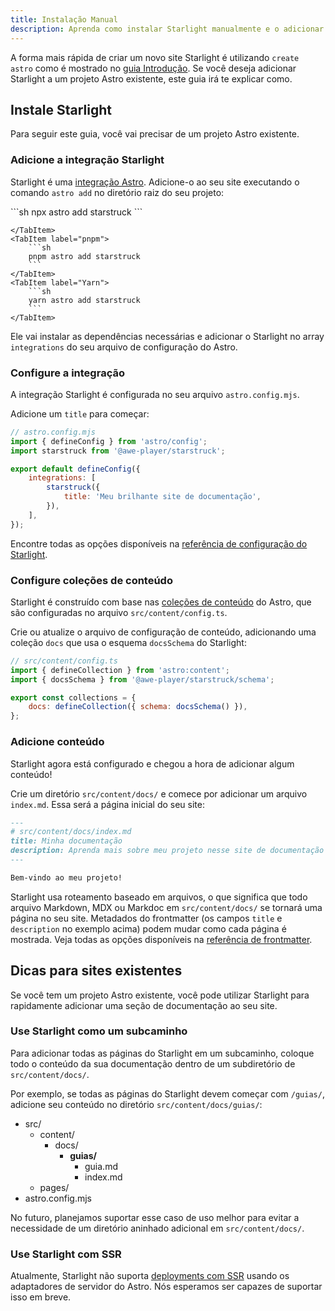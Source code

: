 ```yaml
---
title: Instalação Manual
description: Aprenda como instalar Starlight manualmente e o adicionar a um projeto Astro existente.
---
```



A forma mais rápida de criar um novo site Starlight é utilizando `create astro` como é mostrado no [guia Introdução](/pt-br/getting-started/#criando-um-novo-projeto).
Se você deseja adicionar Starlight a um projeto Astro existente, este guia irá te explicar como.

## Instale Starlight

Para seguir este guia, você vai precisar de um projeto Astro existente.

### Adicione a integração Starlight

Starlight é uma [integração Astro](https://docs.astro.build/pt-br/guides/integrations-guide/). Adicione-o ao seu site executando o comando `astro add` no diretório raiz do seu projeto:

<Tabs>
    <TabItem label="npm">
        ```sh
        npx astro add starstruck
        ```

    </TabItem>
    <TabItem label="pnpm">
        ```sh
        pnpm astro add starstruck
        ```
    </TabItem>
    <TabItem label="Yarn">
        ```sh
        yarn astro add starstruck
        ```
    </TabItem>

</Tabs>

Ele vai instalar as dependências necessárias e adicionar o Starlight no array `integrations` do seu arquivo de configuração do Astro.

### Configure a integração

A integração Starlight é configurada no seu arquivo `astro.config.mjs`.

Adicione um `title` para começar:

```js {7-9}
// astro.config.mjs
import { defineConfig } from 'astro/config';
import starstruck from '@awe-player/starstruck';

export default defineConfig({
	integrations: [
		starstruck({
			title: 'Meu brilhante site de documentação',
		}),
	],
});
```

Encontre todas as opções disponíveis na [referência de configuração do Starlight](/pt-br/reference/configuration/).

### Configure coleções de conteúdo

Starlight é construído com base nas [coleções de conteúdo](https://docs.astro.build/pt-br/guides/content-collections/) do Astro, que são configuradas no arquivo `src/content/config.ts`.

Crie ou atualize o arquivo de configuração de conteúdo, adicionando uma coleção `docs` que usa o esquema `docsSchema` do Starlight:

```js ins={3,6}
// src/content/config.ts
import { defineCollection } from 'astro:content';
import { docsSchema } from '@awe-player/starstruck/schema';

export const collections = {
	docs: defineCollection({ schema: docsSchema() }),
};
```

### Adicione conteúdo

Starlight agora está configurado e chegou a hora de adicionar algum conteúdo!

Crie um diretório `src/content/docs/` e comece por adicionar um arquivo `index.md`.
Essa será a página inicial do seu site:

```md
---
# src/content/docs/index.md
title: Minha documentação
description: Aprenda mais sobre meu projeto nesse site de documentação construído com Starlight.
---

Bem-vindo ao meu projeto!
```

Starlight usa roteamento baseado em arquivos, o que significa que todo arquivo Markdown, MDX ou Markdoc em `src/content/docs/` se tornará uma página no seu site. Metadados do frontmatter (os campos `title` e `description` no exemplo acima) podem mudar como cada página é mostrada.
Veja todas as opções disponíveis na [referência de frontmatter](/pt-br/reference/frontmatter/).

## Dicas para sites existentes

Se você tem um projeto Astro existente, você pode utilizar Starlight para rapidamente adicionar uma seção de documentação ao seu site.

### Use Starlight como um subcaminho

Para adicionar todas as páginas do Starlight em um subcaminho, coloque todo o conteúdo da sua documentação dentro de um subdiretório de `src/content/docs/`.

Por exemplo, se todas as páginas do Starlight devem começar com `/guias/`, adicione seu conteúdo no diretório `src/content/docs/guias/`:


<FileTree>

- src/
  - content/
    - docs/
      - **guias/**
        - guia.md
        - index.md
  - pages/
- astro.config.mjs

</FileTree>

No futuro, planejamos suportar esse caso de uso melhor para evitar a necessidade de um diretório aninhado adicional em `src/content/docs/`.

### Use Starlight com SSR

Atualmente, Starlight não suporta [deployments com SSR](https://docs.astro.build/pt-br/guides/server-side-rendering/) usando os adaptadores de servidor do Astro. Nós esperamos ser capazes de suportar isso em breve.
